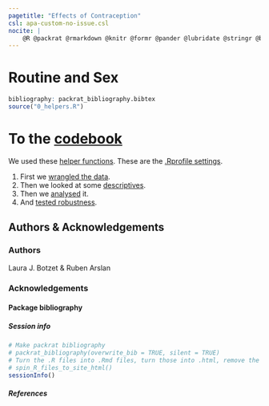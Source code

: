 ```yaml
---
pagetitle: "Effects of Contraception"
csl: apa-custom-no-issue.csl
nocite: |
    @R @packrat @rmarkdown @knitr @formr @pander @lubridate @stringr @broom @effects @ggplot2 @tidyr @svglite @dplyr @reshape2 @lmerTest @devtools @formatR @lazyeval @scales @car @xlsx @lme4
---
```


# Routine and Sex {.tabset .tabset-sticky}

```r
bibliography: packrat_bibliography.bibtex
source("0_helpers.R")
```

# To the [codebook](2_codebook.html)


We used these [helper functions](0_helpers.html). These are the [.Rprofile settings](.Rprofile.html).

1. First we [wrangled the data](0_import_data.html).
2. Then we looked at some [descriptives](1_descriptives.html).
3. Then we [analysed](2_analyses.html) it.
3. And [tested robustness](3_robustness_analyses_new.html).

## Authors & Acknowledgements {.tabset .tabset-sticky}

### Authors
Laura J. Botzet & Ruben Arslan

### Acknowledgements {.active}


#### Package bibliography {.tabset .tabset-sticky}

##### Session info
```r
# Make packrat bibliography
# packrat_bibliography(overwrite_bib = TRUE, silent = TRUE)
# Turn the .R files into .Rmd files, turn those into .html, remove the .Rmd files
# spin_R_files_to_site_html()
sessionInfo()
```

##### References {.active}
